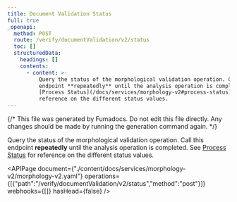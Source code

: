 ```yaml
---
title: Document Validation Status
full: true
_openapi:
  method: POST
  route: /verify/documentValidation/v2/status
  toc: []
  structuredData:
    headings: []
    contents:
      - content: >-
          Query the status of the morphological validation operation. Call this
          endpoint **repeatedly** until the analysis operation is completed. See
          [Process Status](/docs/services/morphology-v2#process-status) for
          reference on the different status values.
---
```


{/* This file was generated by Fumadocs. Do not edit this file directly. Any changes should be made by running the generation command again. */}

Query the status of the morphological validation operation. Call this endpoint **repeatedly** until the analysis operation is completed. See [Process Status](/docs/services/morphology-v2#process-status) for reference on the different status values.

<APIPage document={"./content/docs/services/morphology-v2/morphology-v2.yaml"} operations={[{"path":"/verify/documentValidation/v2/status","method":"post"}]} webhooks={[]} hasHead={false} />